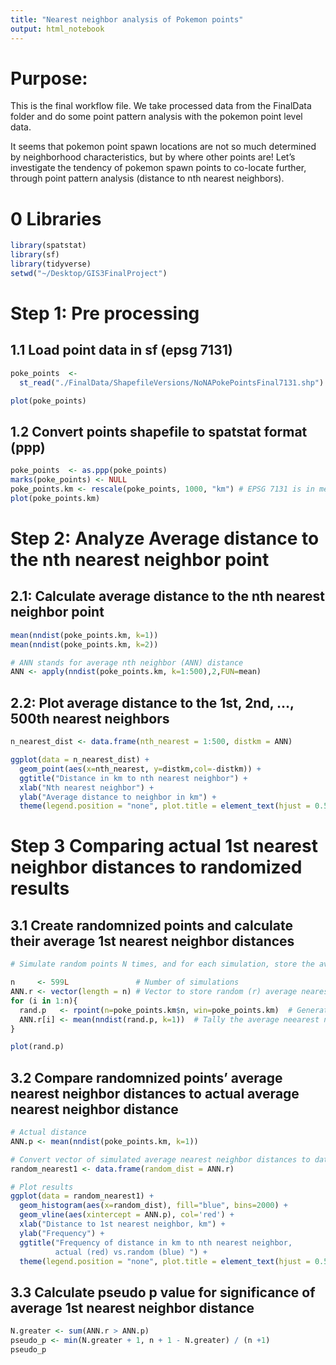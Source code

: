 ```yaml
---
title: "Nearest neighbor analysis of Pokemon points"
output: html_notebook
---
```

# Purpose: 
This is the final workflow file. We take processed data from the FinalData folder and do some point pattern analysis with the pokemon point level data.

It seems that pokemon point spawn locations are not so much determined by neighborhood characteristics, but by where other points are! Let's investigate the tendency of pokemon spawn points to co-locate further, through point pattern analysis (distance to nth nearest neighbors). 

# 0 Libraries
```r
library(spatstat)
library(sf)
library(tidyverse)
setwd("~/Desktop/GIS3FinalProject")
```

# Step 1: Pre processing
## 1.1 Load point data in sf (epsg 7131)
```r
poke_points  <- 
  st_read("./FinalData/ShapefileVersions/NoNAPokePointsFinal7131.shp")  

plot(poke_points)
```
## 1.2 Convert points shapefile to spatstat format (ppp)
```r
poke_points  <- as.ppp(poke_points)
marks(poke_points) <- NULL
poke_points.km <- rescale(poke_points, 1000, "km") # EPSG 7131 is in meters, times 1000 to km
plot(poke_points.km)
```
# Step 2: Analyze Average distance to the nth nearest neighbor point
## 2.1: Calculate average distance to the nth nearest neighbor point
```r
mean(nndist(poke_points.km, k=1))
mean(nndist(poke_points.km, k=2))

# ANN stands for average nth neighbor (ANN) distance
ANN <- apply(nndist(poke_points.km, k=1:500),2,FUN=mean)
```

## 2.2: Plot average distance to the 1st, 2nd, ..., 500th nearest neighbors
```r
n_nearest_dist <- data.frame(nth_nearest = 1:500, distkm = ANN)

ggplot(data = n_nearest_dist) +
  geom_point(aes(x=nth_nearest, y=distkm,col=-distkm)) +
  ggtitle("Distance in km to nth nearest neighbor") +
  xlab("Nth nearest neighbor") + 
  ylab("Average distance to neighbor in km") + 
  theme(legend.position = "none", plot.title = element_text(hjust = 0.5))
```
# Step 3 Comparing actual 1st nearest neighbor distances to randomized results

## 3.1 Create randomnized points and calculate their average 1st nearest neighbor distances
```r
# Simulate random points N times, and for each simulation, store the average 1st nearest neighbor distances in ANN.r

n     <- 599L               # Number of simulations
ANN.r <- vector(length = n) # Vector to store random (r) average nearest neighbor distances (ANN)
for (i in 1:n){
  rand.p   <- rpoint(n=poke_points.km$n, win=poke_points.km)  # Generate random point locations
  ANN.r[i] <- mean(nndist(rand.p, k=1))  # Tally the average neearest neighbor distance
}

plot(rand.p)
```

## 3.2 Compare randomnized points' average nearest neighbor distances to actual average nearest neighbor distance
```r
# Actual distance
ANN.p <- mean(nndist(poke_points.km, k=1))

# Convert vector of simulated average nearest neighbor distances to dataframe
random_nearest1 <- data.frame(random_dist = ANN.r)

# Plot results
ggplot(data = random_nearest1) +
  geom_histogram(aes(x=random_dist), fill="blue", bins=2000) +
  geom_vline(aes(xintercept = ANN.p), col='red') +
  xlab("Distance to 1st nearest neighbor, km") +
  ylab("Frequency") + 
  ggtitle("Frequency of distance in km to nth nearest neighbor, 
          actual (red) vs.random (blue) ") +
  theme(legend.position = "none", plot.title = element_text(hjust = 0.5)) 
```
## 3.3 Calculate pseudo p value for significance of average 1st nearest neighbor distance
```r
N.greater <- sum(ANN.r > ANN.p)
pseudo_p <- min(N.greater + 1, n + 1 - N.greater) / (n +1)
pseudo_p
```

